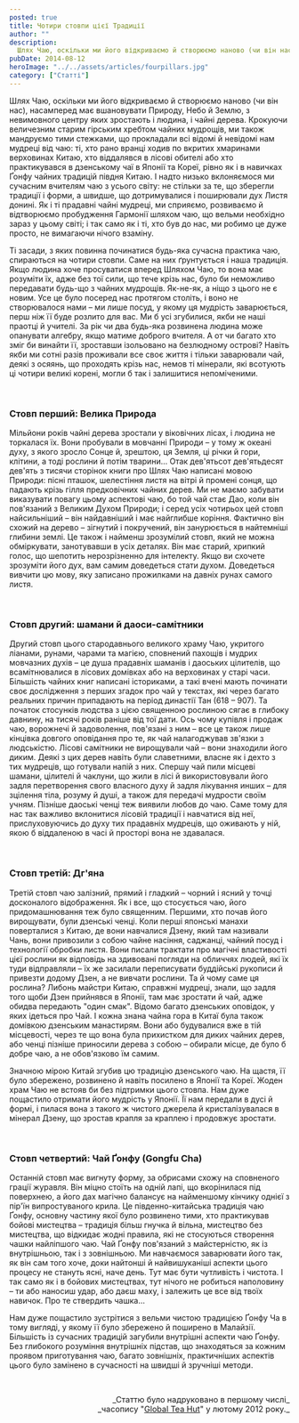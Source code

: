 ```yaml
---
posted: true
title: Чотири стовпи цієї Традиції
author: ""
description:
  Шлях Чаю, оскільки ми його відкриваємо й створюємо наново (чи він нас), насамперед має вшановувати Природу, Небо й Землю...
pubDate: 2014-08-12
heroImage: "../../assets/articles/fourpillars.jpg"
category: ["Статті"]
---
```


Шлях Чаю, оскільки ми його відкриваємо й створюємо наново (чи він нас), насамперед має вшановувати Природу, Небо й Землю, з невимовного центру яких зростають і людина, і чайні дерева. Крокуючи величезним старим гірським хребтом чайних мудрощів, ми також мандруємо тими стежками, що прокладали всі відомі й невідомі нам мудреці від чаю: ті, хто рано вранці ходив по вкритих хмаринами верховинах Китаю, хто віддалявся в лісові обителі або хто практикувався в дзенському чаї в Японії та Кореї, рівно як і в навичках Ґонфу чайних традицій півдня Китаю. І надто низько вклоняємося ми сучасним вчителям чаю з усього світу: не стільки за те, що зберегли традиції і форми, а швидше, що дотримувалися і поширювали дух Листя донині. Як і ті прадавні чайні мудреці, ми сприяємо, розвиваємо й відтворюємо пробудження Гармонії шляхом чаю, що вельми необхідно зараз у цьому світі; і так само як і ті, хто був до нас, ми робимо це дуже просто, не вимагаючи нічого взаміну.

Ті засади, з яких повинна починатися будь-яка сучасна практика чаю, спираються на чотири стовпи. Саме на них ґрунтується і наша традиція. Якщо людина хоче просуватися вперед Шляхом Чаю, то вона має розуміти їх, адже без тої сили, що тече крізь нас, було би неможливо передавати будь-що з чайних мудрощів. Як-не-як, а ніщо з цього не є новим. Усе це було посеред нас протягом століть, і воно не створювалося нами – ми лише посуд, у якому ця мудрість заварюється, перш ніж її буде розлито для вас. Ми б усі згубилися, якби не наші праотці й учителі. За рік чи два будь-яка розвинена людина може опанувати алгебру, якщо матиме доброго вчителя. А от чи багато хто зміг би винайти її, зроставши ізольовано на безлюдному острові? Навіть якби ми сотні разів проживали все своє життя і тільки заварювали чай, деякі з осяянь, що проходять крізь нас, немов ті мінерали, які всотують ці чотири великі корені, могли б так і залишитися непоміченими.
 
<p>&nbsp;</p>

### Стовп перший: Велика Природа

Мільйони років чайні дерева зростали у віковічних лісах, і людина не торкалася їх. Вони пробували в мовчанні Природи – у тому ж океані духу, з якого зросло Сонце й, зрештою, ця Земля, ці річки й гори, клітини, а тоді рослини й потім тварини... Отак дев'ятьсот дев'ятьдесят дев'ять з тисячи сторінок книги про Шлях Чаю написані мовою Природи: пісні пташок, шелестіння листя на вітрі й промені сонця, що падають крізь гілля предковічних чайних дерев. Ми не маємо забувати виказувати повагу цьому аспектові чаю, бо той чай стає Дао, коли він пов'язаний з Великим Духом Природи; і серед усіх чотирьох цей стовп найсильніший – він найдавніший і має найглибше коріння. Фактично він схожий на дерево – зігнутий і покручений, він занурюється в найтемніші глибини землі. Це також і найменш зрозумілий стовп, який не можна обміркувати, занотувавши в усіх деталях. Він має старий, хрипкий голос, що шепотить нерозрізненно для інтелекту. Якщо ви схочете зрозуміти його дух, вам самим доведеться стати духом. Доведеться вивчити цю мову, яку записано прожилками на давніх рунах самого листя.

<p>&nbsp;</p>

### Стовп другий: шамани й даоси-самітники

Другий стовп цього стародавнього великого храму Чаю, укритого ліанами, рунами, чарами та магією, сповнений пахощів і мудрих мовчазних духів – це душа прадавніх шаманів і даоських цілителів, що всамітнювалися в лісових домівках або на верховинах у старі часи. Більшість чайних книг написані істориками, а такі вчені мають починати своє дослідження з перших згадок про чай у текстах, які через багато реальних причин припадають на період династії Тан (618 – 907). Та початок стосунків людства з цією священною рослиною сягає в глибоку давнину, на тисячі років раніше від тої дати. Ось чому купівля і продаж чаю, ворожнечі й задоволення, пов'язані з ним – все це також лише кінцівка довгого оповідання про те, як чай налагоджував зв'язки з людськістю. Лісові самітники не вирощували чай – вони знаходили його диким. Деякі з цих дерев навіть були славетними, власне як і дехто з тих мудреців, що готували напій з них. Спершу чай пили місцеві шамани, цілителі й чаклуни, що жили в лісі й використовували його задля перетворення свого власного духу й задля лікування инших – для зцілення тіла, розуму й душі, а також для передачі мудрости своїм учням. Пізніше даоські ченці теж виявили любов до чаю. Саме тому для нас так важливо вклонитися лісовій традиції і навчатися від неї, прислуховуючись до духу тих прадавніх мудреців, що оживають у ній, якою б віддаленою в часі й просторі вона не здавалася.

<p>&nbsp;</p>

### Стовп третій: Дг'яна

Третій стовп чаю залізний, прямий і гладкий – чорний і ясний у точці досконалого відображення. Як і все, що стосується чаю, його придомашнювання теж було священним. Першими, хто почав його вирощувати, були дзенські ченці. Коли перші японські манахи поверталися з Китаю, де вони навчалися Дзену, який там називали Чань, вони привозили з собою чайне насіння, саджанці, чайний посуд і технології обробки листя. Вони писали трактати про магічні властивості цієї рослини як відповідь на здивовані погляди на обличчях людей, які їх туди відправляли – їх же засилали переписувати буддійські рукописи й привезти додому Дзен, а не вивчати рослини. Та й чому саме ця рослина? Либонь майстри Китаю, справжні мудреці, знали, що задля того щоби Дзен прийнявся в Японії, там має зростати й чай, адже обидва передають "один смак". Відомо багато дзенських оповідок, у яких ідеться про Чай. І кожна знана чайна гора в Китаї була також домівкою дзенським манастирям. Вони або будувалися вже в тій місцевості, через те що вона була прихистком для диких чайних дерев, або ченці пізніше приносили дерева з собою – обирали місце, де було б добре чаю, а не обов'язково їм самим.

Значною мірою Китай згубив цю традицію дзенського чаю. На щастя, її було збережено, розвинено й навіть посилено в Японії та Кореї. Жоден храм Чаю не встояв би без підтримки цього стовпа. Нам дуже пощастило отримати його мудрість у Японії. Її нам передали в дусі й формі, і пилася вона з такого ж чистого джерела й кристалізувалася в мінерал Дзену, що зростав крапля за краплею і продовжує зростати.

<p>&nbsp;</p>

### Стовп четвертий: Чай Ґонфу (Gongfu Cha)

Останній стовп має вигнуту форму, за обрисами схожу на сповненого грації журавля. Він міцно стоїть на одній лапі, що вкорінилася під поверхнею, а його дах магічно балансує на найменшому кінчику однієї з пір'їн випростуваного крила. Це південно-китайська традиція чаю Ґонфу, основну частину якої було розвинено тими, хто практикував бойові мистецтва – традиція більш гнучка й вільна, мистецтво без мистецтва, що відкидає жодні правила, які не стосуються створення чашки найліпшого чаю. Чай Ґонфу пов'язаний з майстерністю, як із внутрішньою, так і з зовнішньою. Ми навчаємося заварювати його так, як він сам того хоче, доки найтонші й найвишуканіші аспекти цього процесу не стануть ясні, наче день. Тут має бути чутливість і чистота. І так само як і в бойових мистецтвах, тут нічого не робиться наполовину – ти або наносиш удар, або даєш маху, і залежить це все від твоїх навичок. Про те ствердить чашка...

Нам дуже пощастило зустрітися з вельми чистою традицією Ґонфу Ча в тому вигляді, у якому її було збережено й поширено в Малайзії. Більшість із сучасних традицій загубили внутрішні аспекти чаю Ґонфу. Без глибокого розуміння внутрішніх підстав, що знаходяться за кожним проявом приготування чаю, багато зовнішніх, практичніших аспектів цього було замінено в сучасності на швидші й зручніші методи.

<p>&nbsp;</p>
<p align="right" style="font-size: 0.9rem;">_Статтю було надруковано в першому числі_<br />_часопису "<a href="http://www.globalteahut.org/" target="_blank" rel="noopener noreferrer">Global Tea Hut</a>" у лютому 2012 року._</p>